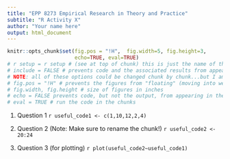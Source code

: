 ---
title: "EPP 8273 Empirical Research in Theory and Practice"
subtitle: "R Activity X"
author: "Your name here"
output: html_document
---

```{r setup, include=FALSE}
knitr::opts_chunk$set(fig.pos = "!H",  fig.width=5, fig.height=3,
                      echo=TRUE, eval=TRUE)
# r setup = r setup # (see at top of chunk) this is just the name of this chunk. Each chunk within a script needs a unique name
# include = FALSE # prevents code and the associated results from appearing in the finished output file (e.g., PDF). R Markdown still runs the code in the chunk, and the results can be used by other chunks.
# NOTE: all of these options could be changed chunk by chunk...but I am specifying global options here (i.e., applied to all chunks) using "opts_chunk$set"
# fig.pos = "!H" # prevents the figures from "floating" (moving into weird locations as R tries to organize the output file)
# fig.width, fig.height # size of figures in inches
# echo = FALSE prevents code, but not the output, from appearing in the finished file. This is a useful way to embed figures.
# eval = TRUE # run the code in the chunks
```

\vspace{12pt}
@. Question 1
    ```{r Question 1}
useful_code1 <- c(1,10,12,2,4)
    ```

@. Question 2 (Note: Make sure to rename the chunk!)
    ```{r Question 2}
useful_code2 <- 20:24
    ```


@. Question 3 (for plotting)
    ```{r Question 3, fig.pos = 'h',fig.align="center", eval=T, echo=T, include=T}
plot(useful_code2~useful_code1)
    ```